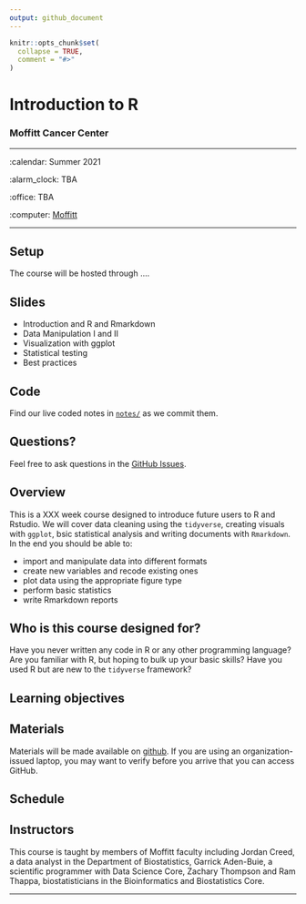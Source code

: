 ```yaml
---
output: github_document
---
```


<!-- README.md is generated from README.Rmd. Please edit that file -->

```r
knitr::opts_chunk$set(
  collapse = TRUE,
  comment = "#>"
)
```

Introduction to R
================

### Moffitt Cancer Center 

-----

:calendar: Summer 2021 

:alarm_clock:     TBA  

:office:          TBA  

:computer:    [Moffitt](https://moffitt.org/)

-----

## Setup

The course will be hosted through ....




<!-- 
* When you're done, put a green post-it on your computer. 
* If you need help, put up a pink post-it.
-->

## Slides

<!--
* Rewrite as links to slides on github once they are made
* [Name of talk](path/to/slides.pdf)
-->

* Introduction and R and Rmarkdown
* Data Manipulation I and II
* Visualization with ggplot
* Statistical testing
* Best practices

## Code

Find our live coded notes in [`notes/`](notes/) as we commit them.

## Questions?

Feel free to ask questions in the [GitHub Issues](https://github.com).

## Overview

This is a XXX week course designed to introduce future users to R and Rstudio.
We will cover data cleaning using the `tidyverse`, creating visuals with `ggplot`,
bsic statistical analysis and writing documents with `Rmarkdown`. In the end 
you should be able to: 

<!--
Each instructor should provide a one sentence summary of what participants
will be able to do after thier lecture 
-->

* import and manipulate data into different formats
* create new variables and recode existing ones 
* plot data using the appropriate figure type 
* perform basic statistics
* write Rmarkdown reports

## Who is this course designed for?

Have you never written any code in R or any other programming language? Are you
familiar with R, but hoping to bulk up your basic skills? Have you used R but are
new to the `tidyverse` framework? 

## Learning objectives

## Materials

Materials will be made available on [github](https://github.com/rstudio-conf-2020/build-tidy-tools).  If you are using an organization-issued laptop, you may want to verify before you arrive that you can access GitHub.

## Schedule


## Instructors

<!--
Add links to personal websites and double check personal info
* add small blurbs/pictures for each instructor? 
-->

This course is taught by members of Moffitt faculty including Jordan Creed, a 
data analyst in the Department of Biostatistics, Garrick Aden-Buie, a scientific
programmer with Data Science Core, Zachary Thompson and Ram Thappa, biostatisticians
in the Bioinformatics and Biostatistics Core. 

-----

